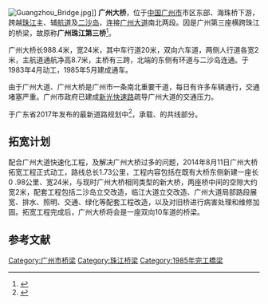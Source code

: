 {{refimprove|time=2015-03-06T06:03:14+00:00}}
{{coord|23|6|45.28|N|113|18|35.52|E|display=title|region:CH_type}}
[[File:Guangzhou_Bridge.jpg|thumb]]]]
'''广州大桥'''，位于[[中国|中国]][[广州市|广州市]]市区东部、海珠桥下游，跨越[[珠江|珠江]]主、辅[[航道|航道]]及[[二沙头|二沙岛]]，连接[[广州大道|广州大道]]南北两段。因是广州第三座横跨珠江的桥梁，故原称'''广州珠江第三桥'''<ref>{{cite book |author=馮民牧，楊介林，廖汝忠，胡灼華 |title=《廣州市地名志》 |year=1989 |publisher=香港大道文化有限公司 |location=香港 |isbn=7-5359-0296-0 |page=}}</ref>。

广州大桥长988.4米，宽24米，其中车行道20米，双向六车道，两侧人行道各宽2米，主航道通航净高8.7米，主桥有三跨，北端的东侧有环道与二沙岛连通。于1983年4月动工，1985年5月建成通车。

由于广州大道、广州大桥是广州市一条南北重要干道，每日有许多车辆通行，交通堵塞严重。广州市政府已建成[[新光快速路|新光快速路]]疏导广州大道的交通压力。

于广东省2017年发布的最新道路规划中<ref>{{cite web |title=广东省普通省道网规划（2016年-2030年）|url=http://www.raoping.gov.cn/czrpjtj/attachment/0/496/496519/3705332.pdf |website=www.raoping.gov.cn |accessdate=2022-06-11}}</ref>，承载{{中國國道名|105}}、{{中國國道名|324}}的共线部分。

==拓宽计划==
配合广州大道快速化工程，及解决广州大桥过多的问题，2014年8月11日广州大桥拓宽工程正式动工，路线总长1.73公里，工程内容包括在既有大桥东侧新建一座长0 .98公里、宽24米，与现时广州大桥相同类型的新大桥，两座桥中间的空隙大约宽2米，配套工程包括二沙岛立交改造，临江大道立交改造、广州大道局部路段展宽、排水、照明、交通、绿化等配套工程改造，以及对旧桥进行病害处理和维修加固。拓宽工程完成后，广州大桥将会是一座双向10车道的桥梁。

== 参考文献 ==
<div class="references-small">
<references />
</div>

{{广州桥梁}}

[[Category:广州市桥梁|Category:广州市桥梁]]
[[Category:珠江桥梁|Category:珠江桥梁]]
[[Category:1985年完工橋梁|Category:1985年完工橋梁]]